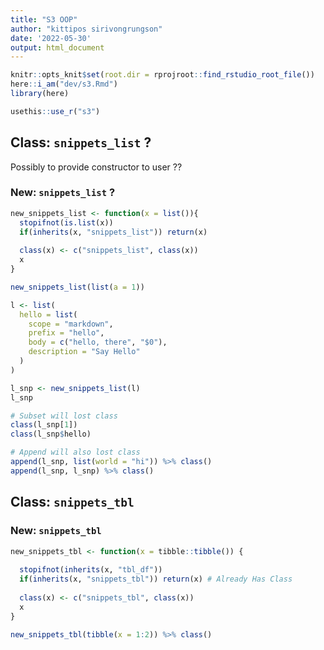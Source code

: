 ```yaml
---
title: "S3 OOP"
author: "kittipos sirivongrungson"
date: '2022-05-30'
output: html_document
---
```


```r
knitr::opts_knit$set(root.dir = rprojroot::find_rstudio_root_file())
here::i_am("dev/s3.Rmd")
library(here)

```


```r
usethis::use_r("s3")
```

## Class: `snippets_list` ?

Possibly to provide constructor to user ??

### New: `snippets_list` ?

```r
new_snippets_list <- function(x = list()){
  stopifnot(is.list(x))
  if(inherits(x, "snippets_list")) return(x)
  
  class(x) <- c("snippets_list", class(x))
  x
}

new_snippets_list(list(a = 1))
```

```r
l <- list(
  hello = list(
    scope = "markdown",
    prefix = "hello",
    body = c("hello, there", "$0"),
    description = "Say Hello"
  )
)

l_snp <- new_snippets_list(l)
l_snp
```

```r
# Subset will lost class
class(l_snp[1])
class(l_snp$hello)

# Append will also lost class
append(l_snp, list(world = "hi")) %>% class()
append(l_snp, l_snp) %>% class()
```


## Class: `snippets_tbl`


### New: `snippets_tbl`

```r
new_snippets_tbl <- function(x = tibble::tibble()) {
  
  stopifnot(inherits(x, "tbl_df"))
  if(inherits(x, "snippets_tbl")) return(x) # Already Has Class
  
  class(x) <- c("snippets_tbl", class(x))
  x
}

new_snippets_tbl(tibble(x = 1:2)) %>% class()
```

